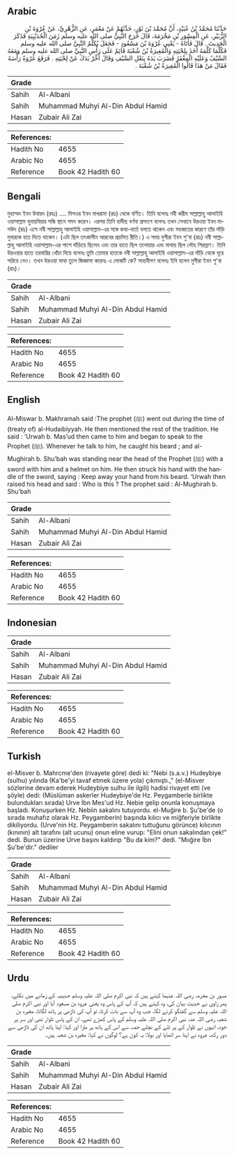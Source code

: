 ## Arabic


<div dir="rtl" lang="ar" style={{fontSize:'larger',backgroundColor:'#f8f9fa',padding:20}}>
حَدَّثَنَا مُحَمَّدُ بْنُ عُبَيْدٍ، أَنَّ مُحَمَّدَ بْنَ ثَوْرٍ، حَدَّثَهُمْ عَنْ مَعْمَرٍ، عَنِ الزُّهْرِيِّ، عَنْ عُرْوَةَ بْنِ الزُّبَيْرِ، عَنِ الْمِسْوَرِ بْنِ مَخْرَمَةَ، قَالَ خَرَجَ النَّبِيُّ صلى الله عليه وسلم زَمَنَ الْحُدَيْبِيَةِ فَذَكَرَ الْحَدِيثَ ‏.‏ قَالَ فَأَتَاهُ - يَعْنِي عُرْوَةَ بْنَ مَسْعُودٍ - فَجَعَلَ يُكَلِّمُ النَّبِيَّ صلى الله عليه وسلم فَكُلَّمَا كَلَّمَهُ أَخَذَ بِلِحْيَتِهِ وَالْمُغِيرَةُ بْنُ شُعْبَةَ قَائِمٌ عَلَى رَأْسِ النَّبِيِّ صلى الله عليه وسلم وَمَعَهُ السَّيْفُ وَعَلَيْهِ الْمِغْفَرُ فَضَرَبَ يَدَهُ بِنَعْلِ السَّيْفِ وَقَالَ أَخِّرْ يَدَكَ عَنْ لِحْيَتِهِ ‏.‏ فَرَفَعَ عُرْوَةُ رَأْسَهُ فَقَالَ مَنْ هَذَا قَالُوا الْمُغِيرَةُ بْنُ شُعْبَةَ ‏.‏
</div>
<div style={{backgroundColor:'#f8f9fa',padding:20, marginBottom: 10}}><table> <thead> <tr> <th>Grade</th> <th></th> </tr> </thead> <tbody> <tr><td>Sahih</td><td>Al-Albani</td></tr><tr><td>Sahih</td><td>Muhammad Muhyi Al-Din Abdul Hamid</td></tr><tr><td>Hasan</td><td>Zubair Ali Zai</td></tr></tbody></table><table> <thead> <tr> <th>References:</th> <th></th> </tr> </thead> <tbody><tr><td>Hadith No</td><td>4655</td></tr><tr><td>Arabic No</td><td>4655</td></tr><tr><td>Reference</td><td>Book 42 Hadith 60</td></tr></tbody></table></div>

## Bengali


<div dir="ltr" lang="bn" style={{fontSize:'larger',backgroundColor:'#f8f9fa',padding:20}}>
মুহাম্মদ ইবন উবায়দ (রহঃ) .... মিসওর ইবন মাখরামা (রাঃ) থেকে বর্ণিত। তিনি বলেনঃ নবী করীম সাল্লাল্লাহু আলাইহি ওয়াসাল্লাম হুদায়বিয়ার সন্ধি স্থানে গমন করেন। এরপর তিনি হাদীছ বর্ণনা প্রসংগে বলেনঃ তখন সেখানে উরওয়া ইবন মাসউদ (রাঃ) এসে নবী সাল্লাল্লাহু আলাইহি ওয়াসাল্লাম-এর সঙ্গে কথা-বার্তা বলতে থাকেন এবং মহব্বতের কারণে তাঁর দাঁড়ি মুবারকে হাত দিতে থাকেন। (এটা ছিল তৎকালীন আরবের প্রচলিত রীতি।) এ সময় মুগীরা ইবন শু'বা (রাঃ) নবী সাল্লাল্লাহু আলাইহি ওয়াসাল্লাম-এর পাশে দাঁড়িয়ে ছিলেন এবং তার হাতে ছিল তলোয়ার এবং মাথায় ছিল লৌহ শিরস্রাণ। তিনি উরওয়ার হাতে তরবারির খোঁচা দিয়ে বলেনঃ তুমি তোমার হাতকে নবী সাল্লাল্লাহু আলাইহি ওয়াসাল্লাম-এর দাঁড়ি থেকে দূরে সরিয়ে নেও। তখন উরওয়া মাথা তুলে জিজ্ঞাসা করেনঃ এ লোকটি কে? সাহাবীগণ বলেনঃ ইনি হলেন মুগীরা ইবন শু'বা (রাঃ)।
</div>
<div style={{backgroundColor:'#f8f9fa',padding:20, marginBottom: 10}}><table> <thead> <tr> <th>Grade</th> <th></th> </tr> </thead> <tbody> <tr><td>Sahih</td><td>Al-Albani</td></tr><tr><td>Sahih</td><td>Muhammad Muhyi Al-Din Abdul Hamid</td></tr><tr><td>Hasan</td><td>Zubair Ali Zai</td></tr></tbody></table><table> <thead> <tr> <th>References:</th> <th></th> </tr> </thead> <tbody><tr><td>Hadith No</td><td>4655</td></tr><tr><td>Arabic No</td><td>4655</td></tr><tr><td>Reference</td><td>Book 42 Hadith 60</td></tr></tbody></table></div>

## English


<div dir="ltr" lang="en" style={{fontSize:'larger',backgroundColor:'#f8f9fa',padding:20}}>
Al-Miswar b. Makhramah said :The prophet (ﷺ) went out during the time of (treaty of) al-Hudaibiyyah. He then mentioned the rest of the tradition. He said : ‘Urwah b. Mas’ud then came to him and began to speak to the Prophet (ﷺ). Whenever he talk to him, he caught his beard ; and al-Mughirah b. Shu’bah was standing near the head of the Prophet (ﷺ) with a sword with him and a helmet on him. He then struck his hand with the handle of the sword, saying : Keep away your hand from his beard. ‘Urwah then raised his head and said : Who is this ? The prophet said : Al-Mughirah b. Shu’bah
</div>
<div style={{backgroundColor:'#f8f9fa',padding:20, marginBottom: 10}}><table> <thead> <tr> <th>Grade</th> <th></th> </tr> </thead> <tbody> <tr><td>Sahih</td><td>Al-Albani</td></tr><tr><td>Sahih</td><td>Muhammad Muhyi Al-Din Abdul Hamid</td></tr><tr><td>Hasan</td><td>Zubair Ali Zai</td></tr></tbody></table><table> <thead> <tr> <th>References:</th> <th></th> </tr> </thead> <tbody><tr><td>Hadith No</td><td>4655</td></tr><tr><td>Arabic No</td><td>4655</td></tr><tr><td>Reference</td><td>Book 42 Hadith 60</td></tr></tbody></table></div>

## Indonesian


<div dir="ltr" lang="id" style={{fontSize:'larger',backgroundColor:'#f8f9fa',padding:20}}>

</div>
<div style={{backgroundColor:'#f8f9fa',padding:20, marginBottom: 10}}><table> <thead> <tr> <th>Grade</th> <th></th> </tr> </thead> <tbody> <tr><td>Sahih</td><td>Al-Albani</td></tr><tr><td>Sahih</td><td>Muhammad Muhyi Al-Din Abdul Hamid</td></tr><tr><td>Hasan</td><td>Zubair Ali Zai</td></tr></tbody></table><table> <thead> <tr> <th>References:</th> <th></th> </tr> </thead> <tbody><tr><td>Hadith No</td><td>4655</td></tr><tr><td>Arabic No</td><td>4655</td></tr><tr><td>Reference</td><td>Book 42 Hadith 60</td></tr></tbody></table></div>

## Turkish


<div dir="ltr" lang="tr" style={{fontSize:'larger',backgroundColor:'#f8f9fa',padding:20}}>
el-Misver b. Mahrcme'den (rivayete göre) dedi ki: "Nebi (s.a.v.) Hudeybiye (sulhu) yılında (Ka'be'yi tavaf etmek üzere yola) çıkmıştı.," (el-Misver sözlerine devam ederek Hudeybiye sulhu ile ilgili) hadisi rivayet etti (ve şöyle) dedi: (Müslüman askerler Hudeybiye'de Hz. Peygamberle birlikte bulundukları sırada) Urve İbn Mes'ud Hz. Nebie gelip onunla konuşmaya başladı. Konuşurken Hz. Nebiin sakalını tutuyordu. el-Muğire b. Şu'be'de (o sırada muhafız olarak Hz. Peygamberin) başında kılıcı ve miğferiyle birlikte dikiliyordu. (Urve'nin Hz. Peygamberin sakalını tuttuğunu görünce) kılıcının (kınının) alt tarafını (alt ucunu) onun eline vurup: "Elini onun sakalından çek!" dedi. Bunun üzerine Urve başını kaldırıp "Bu da kim?" dedi. "Mıığire İbn Şu'be'dir." dediler
</div>
<div style={{backgroundColor:'#f8f9fa',padding:20, marginBottom: 10}}><table> <thead> <tr> <th>Grade</th> <th></th> </tr> </thead> <tbody> <tr><td>Sahih</td><td>Al-Albani</td></tr><tr><td>Sahih</td><td>Muhammad Muhyi Al-Din Abdul Hamid</td></tr><tr><td>Hasan</td><td>Zubair Ali Zai</td></tr></tbody></table><table> <thead> <tr> <th>References:</th> <th></th> </tr> </thead> <tbody><tr><td>Hadith No</td><td>4655</td></tr><tr><td>Arabic No</td><td>4655</td></tr><tr><td>Reference</td><td>Book 42 Hadith 60</td></tr></tbody></table></div>

## Urdu


<div dir="rtl" lang="ur" style={{fontSize:'larger',backgroundColor:'#f8f9fa',padding:20}}>
مسور بن مخرمہ رضی اللہ عنہما کہتے ہیں کہ نبی اکرم صلی اللہ علیہ وسلم حدیبیہ کے زمانے میں نکلے، پھر راوی نے حدیث بیان کی، وہ کہتے ہیں کہ آپ کے پاس وہ یعنی عروہ بن مسعود آیا اور نبی اکرم صلی اللہ علیہ وسلم سے گفتگو کرنے لگا، جب وہ آپ سے بات کرتا، تو آپ کی ڈاڑھی پر ہاتھ لگاتا، مغیرہ بن شعبہ رضی اللہ عنہ نبی اکرم صلی اللہ علیہ وسلم کے پاس کھڑے تھے، ان کے پاس تلوار تھی اور سر پر خود، انہوں نے تلوار کے پر تلے کے نچلے حصہ سے اس کے ہاتھ پر مارا اور کہا: اپنا ہاتھ ان کی ڈاڑھی سے دور رکھ، عروہ نے اپنا سر اٹھایا اور بولا: یہ کون ہے؟ لوگوں نے کہا: مغیرہ بن شعبہ ہیں۔
</div>
<div style={{backgroundColor:'#f8f9fa',padding:20, marginBottom: 10}}><table> <thead> <tr> <th>Grade</th> <th></th> </tr> </thead> <tbody> <tr><td>Sahih</td><td>Al-Albani</td></tr><tr><td>Sahih</td><td>Muhammad Muhyi Al-Din Abdul Hamid</td></tr><tr><td>Hasan</td><td>Zubair Ali Zai</td></tr></tbody></table><table> <thead> <tr> <th>References:</th> <th></th> </tr> </thead> <tbody><tr><td>Hadith No</td><td>4655</td></tr><tr><td>Arabic No</td><td>4655</td></tr><tr><td>Reference</td><td>Book 42 Hadith 60</td></tr></tbody></table></div>